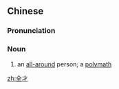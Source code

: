 ==Chinese==
{{zh-forms}}

===Pronunciation===
{{zh-pron
|m=quáncái
|c=cyun4 coi4
|mn=choân-châi
|cat=n
}}

===Noun===
{{zh-noun}}

# an [[all-around]] person; a [[polymath]]

[[zh:全才]]